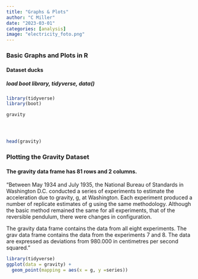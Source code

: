 ```yaml
---
title: "Graphs & Plots"
author: "C Miller"
date: "2023-03-01"
categories: [analysis]
image: "electricity_foto.png"
---
```



### Basic Graphs and Plots in R

#### Dataset ducks

##### load boot library, tidyverse, data()

```r

library(tidyverse)
library(boot)

gravity





```

```r

head(gravity)

```


### Plotting the Gravity Dataset

#### The gravity data frame has 81 rows and 2 columns.



"Between May 1934 and July 1935, the National Bureau of Standards in Washington D.C. conducted a series of experiments to estimate the acceleration due to gravity, g, at Washington. Each experiment produced a number of replicate estimates of g using the same methodology. Although the basic method remained the same for all experiments, that of the reversible pendulum, there were changes in configuration.

The gravity data frame contains the data from all eight experiments. The grav data frame contains the data from the experiments 7 and 8. The data are expressed as deviations from 980.000 in centimetres per second squared."



```r

library(tidyverse)
ggplot(data = gravity) + 
  geom_point(mapping = aes(x = g, y =series))

```

